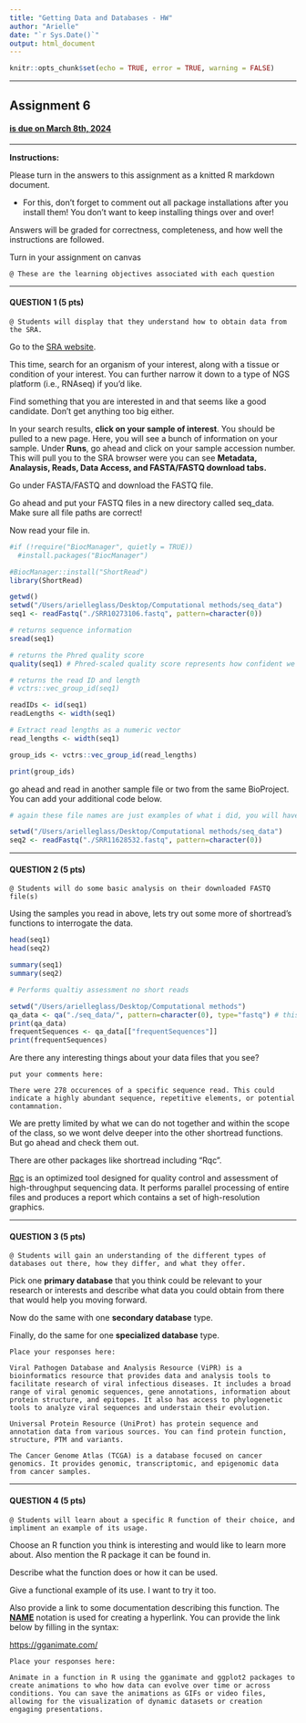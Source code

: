 ```yaml
---
title: "Getting Data and Databases - HW"
author: "Arielle"
date: "`r Sys.Date()`"
output: html_document
---
```


```r
knitr::opts_chunk$set(echo = TRUE, error = TRUE, warning = FALSE)
```

---

## Assignment 6

#### <ins> is due on **March 8th, 2024** <ins>

---

**Instructions:** 

Please turn in the answers to this assignment as a knitted R markdown document. 

- For this, don't forget to comment out all package installations after you install them! You don't want to keep installing things over and over!

Answers will be graded for correctness, completeness, and how well the instructions are followed. 

Turn in your assignment on canvas

```  
@ These are the learning objectives associated with each question
```

---

#### QUESTION 1 (5 pts) 

```
@ Students will display that they understand how to obtain data from the SRA.
```

Go to the [SRA website](https://www.ncbi.nlm.nih.gov/sra).

This time, search for an organism of your interest, along with a tissue or condition of your interest. You can further narrow it down to a type of NGS platform (i.e., RNAseq) if you'd like. 

Find something that you are interested in and that seems like a good candidate. Don't get anything too big either. 

In your search results, **click on your sample of interest**. You should be pulled to a new page. Here, you will see a bunch of information on your sample. Under **Runs**, go ahead and click on your sample accession number. This will pull you to the SRA browser were you can see **Metadata, Analaysis, Reads, Data Access, and FASTA/FASTQ download tabs.** 

Go under FASTA/FASTQ and download the FASTQ file.

Go ahead and put your FASTQ files in a new directory called seq_data. Make sure all file paths are correct!

Now read your file in. 
```r
#if (!require("BiocManager", quietly = TRUE))
  #install.packages("BiocManager")

#BiocManager::install("ShortRead")
library(ShortRead)

getwd()
setwd("/Users/arielleglass/Desktop/Computational methods/seq_data")
seq1 <- readFastq("./SRR10273106.fastq", pattern=character(0))

# returns sequence information 
sread(seq1) 

# returns the Phred quality score 
quality(seq1) # Phred-scaled quality score represents how confident we are in the assignment of each base call by the sequencer.

# returns the read ID and length 
# vctrs::vec_group_id(seq1)

readIDs <- id(seq1)
readLengths <- width(seq1)

# Extract read lengths as a numeric vector
read_lengths <- width(seq1)

group_ids <- vctrs::vec_group_id(read_lengths)

print(group_ids)
```

go ahead and read in another sample file or two from the same BioProject. You can add your additional code below. 
```r
# again these file names are just examples of what i did, you will have to modify the paths. 

setwd("/Users/arielleglass/Desktop/Computational methods/seq_data")
seq2 <- readFastq("./SRR11628532.fastq", pattern=character(0))
```

---

#### QUESTION 2 (5 pts) 

```
@ Students will do some basic analysis on their downloaded FASTQ file(s)
```

Using the samples you read in above, lets try out some more of shortread's functions to interrogate the data. 

```r
head(seq1)
head(seq2)
```

```r
summary(seq1)
summary(seq2)
```

```r
# Performs qualtiy assessment no short reads

setwd("/Users/arielleglass/Desktop/Computational methods")
qa_data <- qa("./seq_data/", pattern=character(0), type="fastq") # this will output some information about your data
print(qa_data)
frequentSequences <- qa_data[["frequentSequences"]]
print(frequentSequences)
```

Are there any interesting things about your data files that you see?

```
put your comments here:

There were 278 occurences of a specific sequence read. This could indicate a highly abundant sequence, repetitive elements, or potential contamnation. 

```

We are pretty limited by what we can do not together and within the scope of the class, so we wont delve deeper into the other shortread functions. But go ahead and check them out.  

There are other packages like shortread including "Rqc".

[Rqc](https://www.rdocumentation.org/packages/Rqc/versions/1.6.2) is an optimized tool designed for quality control and assessment of high-throughput sequencing data. It performs parallel processing of entire files and produces a report which contains a set of high-resolution graphics.


---

#### QUESTION 3 (5 pts) 

```
@ Students will gain an understanding of the different types of databases out there, how they differ, and what they offer. 
```

Pick one **primary database** that you think could be relevant to your research or interests and describe what data you could obtain from there that would help you moving forward. 

Now do the same with one **secondary database** type.

Finally, do the same for one **specialized database** type.

```
Place your responses here:

Viral Pathogen Database and Analysis Resource (ViPR) is a bioinformatics resource that provides data and analysis tools to facilitate research of viral infectious diseases. It includes a broad range of viral genomic sequences, gene annotations, information about protein structure, and epitopes. It also has access to phylogenetic tools to analyze viral sequences and understain their evolution. 

Universal Protein Resource (UniProt) has protein sequence and annotation data from various sources. You can find protein function, structure, PTM and variants. 

The Cancer Genome Atlas (TCGA) is a database focused on cancer genomics. It provides genomic, transcriptomic, and epigenomic data from cancer samples.

```

---

#### QUESTION 4 (5 pts) 

```
@ Students will learn about a specific R function of their choice, and impliment an example of its usage. 
```

Choose an R function you think is interesting and would like to learn more about. Also mention the R package it can be found in. 

Describe what the function does or how it can be used. 

Give a functional example of its use. I want to try it too. 

Also provide a link to some documentation describing this function. The **[NAME](url)** notation is used for creating a hyperlink. You can provide the link below by filling in the syntax: 

[https://gganimate.com/]()

```
Place your responses here:

Animate in a function in R using the gganimate and ggplot2 packages to create animations to who how data can evolve over time or across conditions. You can save the animations as GIFs or video files, allowing for the visualization of dynamic datasets or creation engaging presentations.

```